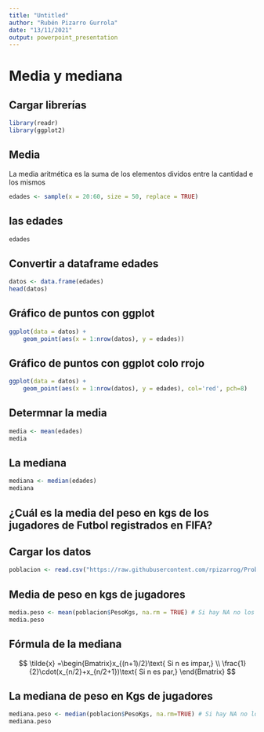 ---
title: "Untitled"
author: "Rubén Pizarro Gurrola"
date: "13/11/2021"
output: powerpoint_presentation
---

# Media y mediana

## Cargar librerías
```{r}
library(readr)
library(ggplot2)
```


## Media

La media aritmética es la suma de los elementos dividos entre la cantidad e los mismos

```{r}
edades <- sample(x = 20:60, size = 50, replace = TRUE)


```

## las edades

```{r}
edades
```

## Convertir a dataframe edades
```{r}
datos <- data.frame(edades)
head(datos)
```


## Gráfico de puntos con ggplot
```{r}
ggplot(data = datos) +
    geom_point(aes(x = 1:nrow(datos), y = edades))
```


## Gráfico de puntos con ggplot colo rrojo
```{r}
ggplot(data = datos) +
    geom_point(aes(x = 1:nrow(datos), y = edades), col='red', pch=8)
```

## Determnar la media

```{r}
media <- mean(edades)
media
```
## La mediana

```{r}
mediana <- median(edades)
mediana
```

## ¿Cuál es la media del peso en kgs de los jugadores de Futbol registrados en FIFA?

## Cargar los datos
```{r}
poblacion <- read.csv("https://raw.githubusercontent.com/rpizarrog/Probabilidad-y-EstadIstica-VIRTUAL-DISTANCIA/main/datos/datos.FIFA.limpios.csv", encoding = "UTF-8", stringsAsFactors = TRUE)
```

## Media de peso en kgs de jugadores
```{r}
media.peso <- mean(poblacion$PesoKgs, na.rm = TRUE) # Si hay NA no los consideres
media.peso
```

## Fórmula de la mediana
$$
\tilde{x} =\begin{Bmatrix}x_{(n+1)/2}\text{ Si n es impar,}
\\ \frac{1}{2}\cdot(x_{n/2}+x_{n/2+1})\text{ Si n es par,} \end{Bmatrix}
$$

## La mediana de peso en Kgs de jugadores
```{r}
mediana.peso <- median(poblacion$PesoKgs, na.rm=TRUE) # Si hay NA no los consideres
mediana.peso
```


